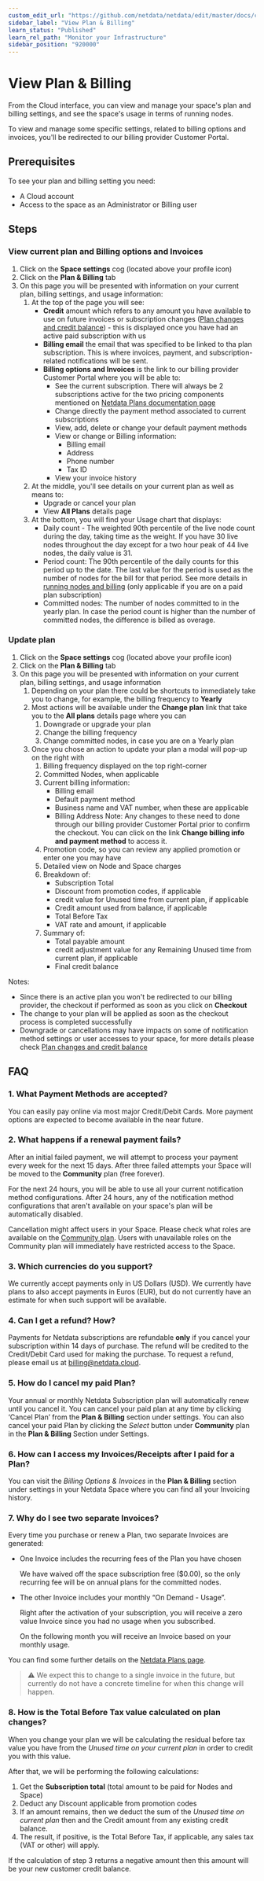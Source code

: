 ```yaml
---
custom_edit_url: "https://github.com/netdata/netdata/edit/master/docs/cloud/manage/view-plan-billing.md"
sidebar_label: "View Plan & Billing"
learn_status: "Published"
learn_rel_path: "Monitor your Infrastructure"
sidebar_position: "920000"
---
```

# View Plan & Billing

From the Cloud interface, you can view and manage your space's plan and billing settings, and see the space's usage in terms of running nodes.

To view and manage some specific settings, related to billing options and invoices, you'll be redirected to our billing provider Customer Portal.

## Prerequisites

To see your plan and billing setting you need:

- A Cloud account
- Access to the space as an Administrator or Billing user

## Steps

### View current plan and Billing options and Invoices

1. Click on the **Space settings** cog (located above your profile icon)
1. Click on the **Plan & Billing** tab
1. On this page you will be presented with information on your current plan, billing settings, and usage information:
   1. At the top of the page you will see:
      - **Credit** amount which refers to any amount you have available to use on future invoices or subscription changes ([Plan changes and credit balance](/docs/monitor-your-infrastructure/netdata-plans#plan-changes-and-credit-balance)) - this is displayed once you have had an active paid subscription with us
      - **Billing email** the email that was specified to be linked to tha plan subscription. This is where invoices, payment, and subscription-related notifications will be sent.
      - **Billing options and Invoices** is the link to our billing provider Customer Portal where you will be able to:
         - See the current subscription. There will always be 2 subscriptions active for the two pricing components mentioned on [Netdata Plans documentation page](/docs/monitor-your-infrastructure/netdata-plans#plans)
         - Change directly the payment method associated to current subscriptions
         - View, add, delete or change your default payment methods
         - View or change or Billing information:
            - Billing email
            - Address
            - Phone number
            - Tax ID
         - View your invoice history
   1. At the middle, you'll see details on your current plan as well as means to:
      - Upgrade or cancel your plan
      - View **All Plans** details page
   1. At the bottom, you will find your Usage chart that displays:
      - Daily count - The weighted 90th percentile of the live node count during the day, taking time as the weight. If you have 30 live nodes throughout the day
      except for a two hour peak of 44 live nodes, the daily value is 31.
      - Period count: The 90th percentile of the daily counts for this period up to the date. The last value for the period is used as the number of nodes for the bill for that period. See more details in [running nodes and billing](/docs/monitor-your-infrastructure/netdata-plans#running-nodes-and-billing) (only applicable if you are on a paid plan subscription)
      - Committed nodes: The number of nodes committed to in the yearly plan. In case the period count is higher than the number of committed nodes, the difference is billed as overage.


### Update plan

1. Click on the **Space settings** cog (located above your profile icon)
1. Click on the **Plan & Billing** tab
1. On this page you will be presented with information on your current plan, billing settings, and usage information
   1. Depending on your plan there could be shortcuts to immediately take you to change, for example, the billing frequency to **Yearly**
   1. Most actions will be available under the **Change plan** link that take you to the **All plans** details page where you can
      1. Downgrade or upgrade your plan
      1. Change the billing frequency
      1. Change committed nodes, in case you are on a Yearly plan
   1. Once you chose an action to update your plan a modal will pop-up on the right with
      1. Billing frequency displayed on the top right-corner
      1. Committed Nodes, when applicable
      1. Current billing information:
         - Billing email
         - Default payment method
         - Business name and VAT number, when these are applicable
         - Billing Address
         Note: Any changes to these need to done through our billing provider Customer Portal prior to confirm the checkout. You can click on the link **Change billing info and payment method** to access it.
      1. Promotion code, so you can review any applied promotion or enter one you may have
      1. Detailed view on Node and Space charges 
      1. Breakdown of: 
         - Subscription Total
         - Discount from promotion codes, if applicable
         - credit value for Unused time from current plan, if applicable
         - Credit amount used from balance, if applicable
         - Total Before Tax
         - VAT rate and amount, if applicable
      1. Summary of:
         - Total payable amount
         - credit adjustment value for any Remaining Unused time from current plan, if applicable
         - Final credit balance
   
Notes:
* Since there is an active plan you won't be redirected to our billing provider, the checkout if performed as soon as you click on **Checkout**
* The change to your plan will be applied as soon as the checkout process is completed successfully
* Downgrade or cancellations may have impacts on some of notification method settings or user accesses to your space, for more details please check [Plan changes and credit balance](/docs/monitor-your-infrastructure/netdata-plans#plan-changes-and-credit-balance)

## FAQ

### 1. What Payment Methods are accepted?

You can easily pay online via most major Credit/Debit Cards. More payment options are expected to become available in the near future.

### 2. What happens if a renewal payment fails?

After an initial failed payment, we will attempt to process your payment every week for the next 15 days. After three failed attempts your Space will be moved to the **Community** plan (free forever).

For the next 24 hours, you will be able to use all your current notification method configurations. After 24 hours, any of the notification method configurations that aren't available on your space's plan will be automatically disabled.

Cancellation might affect users in your Space. Please check what roles are available on the [Community plan](/docs/monitor-your-infrastructure/netdata-plans#areas-impacted-by-plans). Users with unavailable roles on the Community plan will immediately have restricted access to the Space.

### 3. Which currencies do you support?

We currently accept payments only in US Dollars (USD). We currently have plans to also accept payments in Euros (EUR), but do not currently have an estimate for when such support will be available.

### 4. Can I get a refund? How?

Payments for Netdata subscriptions are refundable **only** if you cancel your subscription within 14 days of purchase. The refund will be credited to the Credit/Debit Card used for making the purchase. To request a refund, please email us at [billing@netdata.cloud](mailto:billing@netdata.cloud).

### 5. How do I cancel my paid Plan?

Your annual or monthly Netdata Subscription plan will automatically renew until you cancel it. You can cancel your paid plan at any time by clicking ‘Cancel Plan’ from the **Plan & Billing** section under settings. You can also cancel your paid Plan by clicking the _Select_ button under **Community** plan in the **Plan & Billing** Section under Settings.

### 6. How can I access my Invoices/Receipts after I paid for a Plan?

You can visit the _Billing Options & Invoices_ in the **Plan & Billing** section under settings in your Netdata Space where you can find all your Invoicing history.

### 7. Why do I see two separate Invoices?

Every time you purchase or renew a Plan, two separate Invoices are generated:

- One Invoice includes the recurring fees of the Plan you have chosen

  We have waived off the space subscription free ($0.00), so the only recurring fee will be on annual plans for the committed nodes.

- The other Invoice includes your monthly “On Demand - Usage”.

  Right after the activation of your subscription, you will receive a zero value Invoice since you had no usage when you subscribed.
  
  On the following month you will receive an Invoice based on your monthly usage.

You can find some further details on the [Netdata Plans page](/docs/monitor-your-infrastructure/netdata-plans#plans).

> ⚠️ We expect this to change to a single invoice in the future, but currently do not have a concrete timeline for when this change will happen.

### 8. How is the **Total Before Tax** value calculated on plan changes?

When you change your plan we will be calculating the residual before tax value you have from the _Unused time on your current plan_ in order to credit you with this value.  

After that, we will be performing the following calculations:

1. Get the **Subscription total** (total amount to be paid for Nodes and Space)
2. Deduct any Discount applicable from promotion codes
3. If an amount remains, then we deduct the sum of the _Unused time on current plan_ then and the Credit amount from any existing credit balance. 
4. The result, if positive, is the Total Before Tax, if applicable, any sales tax (VAT or other) will apply. 

If  the calculation of step 3 returns a negative amount then this amount will be your new customer credit balance.

